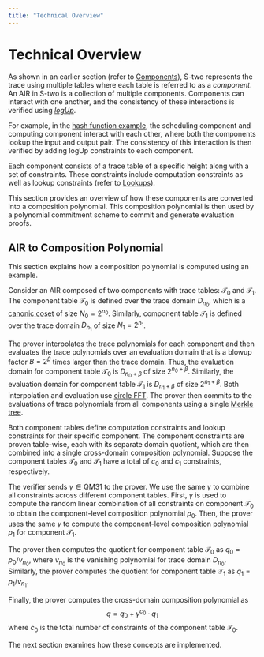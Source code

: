 ```yaml
---
title: "Technical Overview"
---
```


# Technical Overview

As shown in an earlier section (refer to [Components](../../air-development/components/index)), S-two represents the trace using multiple tables where each table is referred to as a _component_. An AIR in S-two is a collection of multiple components. Components can interact with one another, and the consistency of these interactions is verified using [_logUp_](https://eprint.iacr.org/2022/1530.pdf). 

For example, in the [hash function example](../../air-development/components/index.mdx#hash-function-example), the scheduling component and computing component interact with each other, where both the components lookup the input and output pair. The consistency of this interaction is then verified by adding logUp constraints to each component.

Each component consists of a trace table of a specific height along with a set of constraints. These constraints include computation constraints as well as lookup constraints (refer to [Lookups](../lookups)).

This section provides an overview of how these components are converted into a composition polynomial. This composition polynomial is then used by a polynomial commitment scheme to commit and generate evaluation proofs.

## AIR to Composition Polynomial

This section explains how a composition polynomial is computed using an example.

Consider an AIR composed of two components with trace tables: $\mathscr{T}_0$ and $\mathscr{T}_1$. The component table $\mathscr{T}_0$ is defined over the trace domain $D_{n_0}$, which is a [canonic coset](../circle-group.mdx#canonic-coset) of size $N_0 = 2^{n_0}$. Similarly, component table $\mathscr{T}_1$ is defined over the trace domain $D_{n_1}$ of size $N_1 = 2^{n_1}$.

The prover interpolates the trace polynomials for each component and then evaluates the trace polynomials over an evaluation domain that is a blowup factor $B = 2^\beta$ times larger than the trace domain. Thus, the evaluation domain for component table $\mathscr{T}_0$ is $D_{n_0 + \beta}$ of size $2^{n_0 + \beta}$. Similarly, the evaluation domain for component table $\mathscr{T}_1$ is $D_{n_1 + \beta}$ of size $2^{n_1 + \beta}$. Both interpolation and evaluation use [circle FFT](../circle-fft/index). The prover then commits to the evaluations of trace polynomials from all components using a single [Merkle tree](../vcs/index).

Both component tables define computation constraints and lookup constraints for their specific component. The component constraints are proven table-wise, each with its separate domain quotient, which are then combined into a single cross-domain composition polynomial. Suppose the component tables $\mathscr{T}_0$ and $\mathscr{T}_1$ have a total of $c_0$ and $c_1$ constraints, respectively.

The verifier sends $\gamma \in \mathsf{QM31}$ to the prover. We use the same $\gamma$ to combine all constraints across different component tables. First, $\gamma$ is used to compute the random linear combination of all constraints on component $\mathscr{T}_0$ to obtain the component-level composition polynomial $p_0$. Then, the prover uses the same $\gamma$ to compute the component-level composition polynomial $p_1$ for component $\mathscr{T}_1$.

The prover then computes the quotient for component table $\mathscr{T}_0$ as $q_0 = p_0 / v_{n_0}$, where $v_{n_0}$ is the vanishing polynomial for trace domain $D_{n_0}$. Similarly, the prover computes the quotient for component table $\mathscr{T}_1$ as $q_1 = p_1 / v_{n_1}$.

Finally, the prover computes the cross-domain composition polynomial as
$$
q = q_0 + \gamma^{c_0} \cdot q_1
$$
where $c_0$ is the total number of constraints of the component table $\mathscr{T}_0$.

The next section examines how these concepts are implemented.